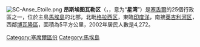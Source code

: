 [[Image:SC-Anse_Etoile.png|thumb]]
'''昂斯埃图瓦勒区'''（{{lang-fr|Anse Étoile}}，{{IPA-fr|ɑ̃s etwal}}，意为“'''星湾'''”）是[[塞舌爾|塞舌爾]]的25個行政區之一，位於主島[[馬埃島|馬埃島]]的北部，北毗[[格拉西区|格拉西区]]，東臨[[印度洋|印度洋]]，南接[[英吉利河区|英吉利河区]]，西鄰[[博瓦隆區|博瓦隆區]]，面積為5平方公里，2002年居民人數是4,272。

{{coord|4|35|S|55|27|E|region:SC_type:adm1st_source:GNS-enwiki|display=title}}

{{塞舌爾行政區劃}}

{{DEFAULTSORT:Anse Etoile}}
[[Category:塞席爾區份|Category:塞席爾區份]]
[[Category:馬埃島|Category:馬埃島]]

{{Seychelles-geo-stub}}